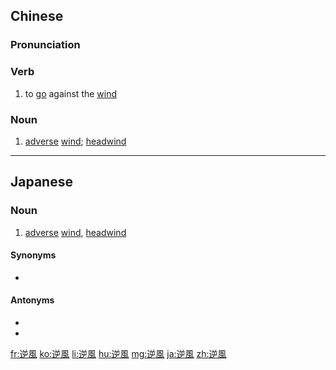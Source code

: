 {{also|逆风}}
==Chinese==
{{zh-forms|s=逆风}}

===Pronunciation===
{{zh-pron
|m=nìfēng,er=y
|c=jik6 fung1
|h=pfs=ngia̍k-fûng
|mn=qz:gia̍k-hoang/tw,xm,zz:ge̍k-hong
|cat=v,n
}}

===Verb===
{{zh-verb}}

# to [[go]] against the [[wind]]

===Noun===
{{zh-noun}}

# [[adverse]] [[wind]]; [[headwind]]

----

==Japanese==
{{ja-kanjitab|ぎゃく|ふう|yomi=o}}

===Noun===
{{ja-noun|ぎゃくふう}}

# [[adverse]] [[wind]], [[headwind]]

====Synonyms====
* {{ja-r|向かい風|むかいかぜ}}

====Antonyms====
* {{ja-r|順風|じゅんぷう}}
* {{ja-r|追い風|おいかぜ}}

[[fr:逆風]]
[[ko:逆風]]
[[li:逆風]]
[[hu:逆風]]
[[mg:逆風]]
[[ja:逆風]]
[[zh:逆風]]